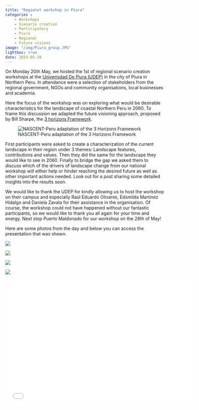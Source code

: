 ```yaml
---
title: "Regional workshop in Piura"
categories : 
    - Workshops
    - Scenario creation
    - Participatory
    - Piura
    - Regional
    - Future visions
image: "/img/Piura_group.JPG"
lightbox: true
date: 2024-05-20
---
```


On Monday 20th May, we hosted the 1st of regional scenario creation workshops at the [Univerisdad De Piura (UDEP)](https://www.udep.edu.pe/en/) in the city of Piura in Northern Peru. In attendance were a selection of stakeholders from the regional government, NGOs and community organisations, local businesses and academia. 

Here the focus of the workshop was on exploring what would be desirable characteristics for the landscape of coastal Northern Peru in 2060. To frame this discussion we adapted the future visioning approach, proposed by Bill Sharpe, the [3 horizons Framework](https://www.h3uni.org/tutorial/three-horizons/).  

![NASCENT-Peru adaptation of the 3 Horizons Framework](../img/3_horizons_eng.png)

First participants were asked to create a characterization of the current landscape in their region under 3 themes: Landscape features, contributions and values. Then they did the same for the landscape they would like to see in 2060. Finally to bridge the gap we asked them to discuss which of the drivers of landscape change from our national workshop will either help or hinder reaching the desired future as well as other important actions needed. Look out for a post sharing some detailed insights into the results soon.

We would like to thank the UDEP for kindly allowing us to host the workshop on their campus and especially Raúl Eduardo Olivares, Edsmilda Martinez Hidalgo and Daniela Zavala for their assistance in the organisation. Of course, the workshop could not have happened without our fantastic participants, so we would like to thank you all again for your time and energy. Next stop Puerto Maldonado for our workshop on the 28th of May!

Here are some photos from the day and below you can access the presentation that was shown. 

::: {layout-nrow=2}
![](../img/Piura_1.JPG){group="my-gallery"}

![](../img/Piura_2.JPG){group="my-gallery"}

![](../img/Piura_3.JPG){group="my-gallery"}

![](../img/Piura_group.JPG){group="my-gallery"}
:::

```{=html}
<div class="embed-container">
  <p align="center"><iframe width="600" height="400" src="Regional_workshop_pres_ES.pdf" style="border: 0.5px" ></iframe
  /p>
</div>
```




